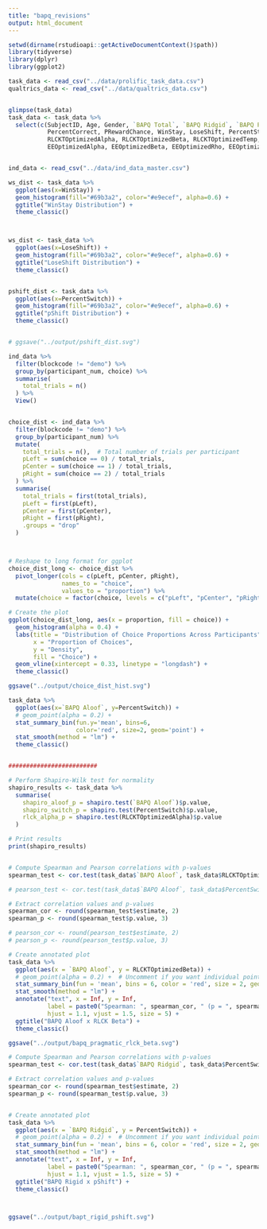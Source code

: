 ```yaml
---
title: "bapq_revisions"
output: html_document
---
```



```r
setwd(dirname(rstudioapi::getActiveDocumentContext()$path))
library(tidyverse)
library(dplyr)
library(ggplot2)
```



```r
task_data <- read_csv("../data/prolific_task_data.csv")
qualtrics_data <- read_csv("../data/qualtrics_data.csv")


glimpse(task_data)
task_data <- task_data %>%
  select(c(SubjectID, Age, Gender, `BAPQ Total`, `BAPQ Ridgid`, `BAPQ Pragmatic`, `BAPQ Aloof`,
           PercentCorrect, PRewardChance, WinStay, LoseShift, PercentStay, PercentSwitch, PercentReward, PercentChance, AverageRT, AverageRunLength,
           RLCKTOptimizedAlpha, RLCKTOptimizedBeta, RLCKTOptimizedTemp, RLCKTOptimizedChoiceKernel, RLCKTOptimizedValueChoiceWeight, RLCKTModelAgreement,
           EEOptimizedAlpha, EEOptimizedBeta, EEOptimizedRho, EEOptimizedGamma, EEModelAgreement, `p explore`, `updated reward sens`, `exploration potential`, `exploitation potential`))


ind_data <- read_csv("../data/ind_data_master.csv")

```


```r


ws_dist <- task_data %>%
  ggplot(aes(x=WinStay)) +
  geom_histogram(fill="#69b3a2", color="#e9ecef", alpha=0.6) + 
  ggtitle("WinStay Distribution") + 
  theme_classic()



ws_dist <- task_data %>%
  ggplot(aes(x=LoseShift)) +
  geom_histogram(fill="#69b3a2", color="#e9ecef", alpha=0.6) + 
  ggtitle("LoseShift Distribution") + 
  theme_classic()


pshift_dist <- task_data %>%
  ggplot(aes(x=PercentSwitch)) +
  geom_histogram(fill="#69b3a2", color="#e9ecef", alpha=0.6) + 
  ggtitle("pShift Distribution") + 
  theme_classic()


# ggsave("../output/pshift_dist.svg")

```


```r

ind_data %>%
  filter(blockcode != "demo") %>%
  group_by(participant_num, choice) %>%
  summarise(
    total_trials = n()
  ) %>% 
  View()


choice_dist <- ind_data %>%
  filter(blockcode != "demo") %>%
  group_by(participant_num) %>%
  mutate(
    total_trials = n(),  # Total number of trials per participant
    pLeft = sum(choice == 0) / total_trials,
    pCenter = sum(choice == 1) / total_trials,
    pRight = sum(choice == 2) / total_trials
  ) %>%
  summarise(
    total_trials = first(total_trials),
    pLeft = first(pLeft),
    pCenter = first(pCenter),
    pRight = first(pRight),
    .groups = "drop"
  )



# Reshape to long format for ggplot
choice_dist_long <- choice_dist %>%
  pivot_longer(cols = c(pLeft, pCenter, pRight), 
               names_to = "choice", 
               values_to = "proportion") %>%
  mutate(choice = factor(choice, levels = c("pLeft", "pCenter", "pRight")))

# Create the plot
ggplot(choice_dist_long, aes(x = proportion, fill = choice)) +
  geom_histogram(alpha = 0.4) +
  labs(title = "Distribution of Choice Proportions Across Participants",
       x = "Proportion of Choices",
       y = "Density",
       fill = "Choice") +
  geom_vline(xintercept = 0.33, linetype = "longdash") + 
  theme_classic()

ggsave("../output/choice_dist_hist.svg")
```



```r

task_data %>%
  ggplot(aes(x=`BAPQ Aloof`, y=PercentSwitch)) +
  # geom_point(alpha = 0.2) +
  stat_summary_bin(fun.y='mean', bins=6,
                   color='red', size=2, geom='point') +
  stat_smooth(method = "lm") +
  theme_classic()


#########################

# Perform Shapiro-Wilk test for normality
shapiro_results <- task_data %>%
  summarise(
    shapiro_aloof_p = shapiro.test(`BAPQ Aloof`)$p.value,
    shapiro_switch_p = shapiro.test(PercentSwitch)$p.value,
    rlck_alpha_p = shapiro.test(RLCKTOptimizedAlpha)$p.value
  )

# Print results
print(shapiro_results)


# Compute Spearman and Pearson correlations with p-values
spearman_test <- cor.test(task_data$`BAPQ Aloof`, task_data$RLCKTOptimizedBeta, method = "spearman", use = "complete.obs")

# pearson_test <- cor.test(task_data$`BAPQ Aloof`, task_data$PercentSwitch, method = "pearson", use = "complete.obs")

# Extract correlation values and p-values
spearman_cor <- round(spearman_test$estimate, 2)
spearman_p <- round(spearman_test$p.value, 3)

# pearson_cor <- round(pearson_test$estimate, 2)
# pearson_p <- round(pearson_test$p.value, 3)

# Create annotated plot
task_data %>%
  ggplot(aes(x = `BAPQ Aloof`, y = RLCKTOptimizedBeta)) +
  # geom_point(alpha = 0.2) +  # Uncomment if you want individual points
  stat_summary_bin(fun = 'mean', bins = 6, color = 'red', size = 2, geom = 'point') +
  stat_smooth(method = "lm") +
  annotate("text", x = Inf, y = Inf, 
           label = paste0("Spearman: ", spearman_cor, " (p = ", spearman_p, ")\n"), 
           hjust = 1.1, vjust = 1.5, size = 5) +
  ggtitle("BAPQ Aloof x RLCK Beta") + 
  theme_classic()

ggsave("../output/bapq_pragmatic_rlck_beta.svg")

```

```r


# Compute Spearman and Pearson correlations with p-values
spearman_test <- cor.test(task_data$`BAPQ Ridgid`, task_data$PercentSwitch, method = "spearman", use = "complete.obs")

# Extract correlation values and p-values
spearman_cor <- round(spearman_test$estimate, 2)
spearman_p <- round(spearman_test$p.value, 3)


# Create annotated plot
task_data %>%
  ggplot(aes(x = `BAPQ Ridgid`, y = PercentSwitch)) +
  # geom_point(alpha = 0.2) +  # Uncomment if you want individual points
  stat_summary_bin(fun = 'mean', bins = 6, color = 'red', size = 2, geom = 'point') +
  stat_smooth(method = "lm") +
  annotate("text", x = Inf, y = Inf, 
           label = paste0("Spearman: ", spearman_cor, " (p = ", spearman_p, ")\n"), 
           hjust = 1.1, vjust = 1.5, size = 5) +
  ggtitle("BAPQ Rigid x pShift") + 
  theme_classic()



ggsave("../output/bapt_rigid_pshift.svg")


```

